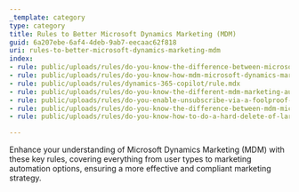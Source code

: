 ```yaml
---
_template: category
type: category
title: Rules to Better Microsoft Dynamics Marketing (MDM)
guid: 6a207ebe-6af4-4deb-9ab7-eecaac62f818
uri: rules-to-better-microsoft-dynamics-marketing-mdm
index:
- rule: public/uploads/rules/do-you-know-the-difference-between-microsoft-dynamics-crm-marketing-and-microsoft-dynamics-marketing-mdm/rule.mdx
- rule: public/uploads/rules/do-you-know-how-mdm-microsoft-dynamics-marketing-structures-its-contacts-and-companies/rule.mdx
- rule: public/uploads/rules/dynamics-365-copilot/rule.mdx
- rule: public/uploads/rules/do-you-know-the-different-mdm-marketing-automation-options/rule.mdx
- rule: public/uploads/rules/do-you-enable-unsubscribe-via-a-foolproof-subscription-centre/rule.mdx
- rule: public/uploads/rules/do-you-know-the-difference-between-mdm-microsoft-dynamics-marketing-user-types/rule.mdx
- rule: public/uploads/rules/do-you-know-how-to-do-a-hard-delete-of-large-files-in-mdm-microsoft-dynamics-marketing/rule.mdx

---
```


Enhance your understanding of Microsoft Dynamics Marketing (MDM) with these key rules, covering everything from user types to marketing automation options, ensuring a more effective and compliant marketing strategy.
